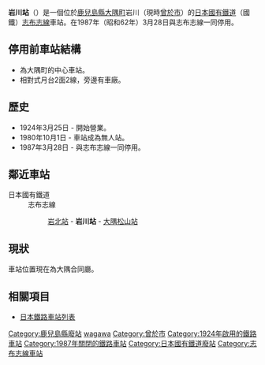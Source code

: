 {{NoteTA|1 = zh:岩川站; zh-cn:岩川站; zh-tw:岩川車站; zh-hk:岩川站; }}
{{日本車站資訊
|公司色 = #ccc
|文字色 = #000
|站名 = 岩川站
|日文原名 = 岩川
|平假名 = いわがわ
|羅馬拼音 = Iwagawa
|前一站 = [[岩北站|岩北]]
|前一站距離 = 2.8
|後一站距離 = 4.4
|後一站 = [[大隅松山站|大隅松山]]
|電報略號 = ワワ
|所屬公司 = [[日本國有鐵道|日本國有鐵道]]
|所屬路線 = [[志布志線|志布志線]]
|距離 = 17.2
|起點站 = [[西都城站|西都城]]
|所在地 = [[鹿兒島縣|鹿兒島縣]][[曾於郡|曾於郡]][[大隅町|大隅町]]岩川
|車站構造 = 地上車站
|月台配置 = 2面2線
|啟用年月日 = 1924年（大正13年）3月25日
|廢站年月日 = 1987年（昭和62年）3月28日
|乘客人數 = 
|上下車人次 = 612
|統計年度 = 1981年
|轉車 = 
|備註 = 
|全寬備註 = 
}}
'''岩川站'''（{{jpn|j=岩川駅|hg=いわがわえき|rm=Iwagawa eki|f=y}}）是一個位於[[鹿兒島縣|鹿兒島縣]][[大隅町|大隅町]]岩川（現時[[曾於市|曾於市]]）的[[日本國有鐵道|日本國有鐵道]]（國鐵）[[志布志線|志布志線]]車站。在1987年（昭和62年）3月28日與志布志線一同停用。

== 停用前車站結構 ==
* 為大隅町的中心車站。
* 相對式月台2面2線，旁邊有車廠。

== 歷史 ==
* 1924年3月25日 - 開始營業。
* 1980年10月1日 - 車站成為無人站。
* 1987年3月28日 - 與志布志線一同停用。

== 鄰近車站 ==
; 日本國有鐵道
: 志布志線
:: [[岩北站|岩北站]] - '''岩川站''' - [[大隅松山站|大隅松山站]]

== 現狀 ==
車站位置現在為大隅合同廳。

== 相關項目 ==
* [[日本鐵路車站列表|日本鐵路車站列表]]

{{志布志線}}
{{DEFAULTSORT:Iwagawa}}
[[Category:鹿兒島縣廢站|Category:鹿兒島縣廢站]]
[[Category:日本鐵路車站_I|wagawa]]
[[Category:曾於市|Category:曾於市]]
[[Category:1924年啟用的鐵路車站|Category:1924年啟用的鐵路車站]]
[[Category:1987年關閉的鐵路車站|Category:1987年關閉的鐵路車站]]
[[Category:日本國有鐵道廢站|Category:日本國有鐵道廢站]]
[[Category:志布志線車站|Category:志布志線車站]]
